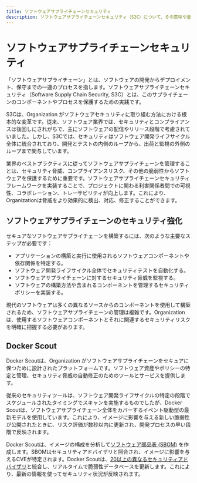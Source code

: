 ```yaml
---
title: ソフトウェアサプライチェーンセキュリティ
description: ソフトウェアサプライチェーンセキュリティ（S3C）について、その意味や重要性を学びます。
---
```


# ソフトウェアサプライチェーンセキュリティ

「ソフトウェアサプライチェーン」とは、ソフトウェアの開発からデプロイメント、保守までの一連のプロセスを指します。ソフトウェアサプライチェーンセキュリティ（Software Supply Chain Security, S3C）とは、このサプライチェーンのコンポーネントやプロセスを保護するための実践です。

S3Cは、Organization がソフトウェアセキュリティに取り組む方法における根本的な変革です。従来、ソフトウェア業界では、セキュリティとコンプライアンスは後回しにされがちで、主にソフトウェアの配信やリリース段階で考慮されていました。しかし、S3Cでは、セキュリティはソフトウェア開発ライフサイクル全体に統合されており、開発とテストの内側のループから、出荷と監視の外側のループまで関与しています。

業界のベストプラクティスに従ってソフトウェアサプライチェーンを管理することは、セキュリティ脅威、コンプライアンスリスク、その他の脆弱性からソフトウェアを保護するために重要です。ソフトウェアサプライチェーンセキュリティフレームワークを実装することで、プロジェクトに関わる利害関係者間での可視性、コラボレーション、トレーサビリティが向上します。これにより、Organizationは脅威をより効果的に検出、対応、修正することができます。

## ソフトウェアサプライチェーンのセキュリティ強化

セキュアなソフトウェアサプライチェーンを構築するには、次のような主要なステップが必要です：

- アプリケーションの構築と実行に使用されるソフトウェアコンポーネントや依存関係を特定する。
- ソフトウェア開発ライフサイクル全体でセキュリティテストを自動化する。
- ソフトウェアサプライチェーンに対するセキュリティ脅威を監視する。
- ソフトウェアの構築方法や含まれるコンポーネントを管理するセキュリティポリシーを実装する。

現代のソフトウェアは多くの異なるソースからのコンポーネントを使用して構築されるため、ソフトウェアサプライチェーンの管理は複雑です。Organization は、使用するソフトウェアコンポーネントとそれに関連するセキュリティリスクを明確に把握する必要があります。

## Docker Scout

Docker Scoutは、Organization がソフトウェアサプライチェーンをセキュアに保つために設計されたプラットフォームです。ソフトウェア資産やポリシーの特定と管理、セキュリティ脅威の自動修正のためのツールとサービスを提供します。

従来のセキュリティツールは、ソフトウェア開発ライフサイクルの特定の段階でスケジュールされたタイミングでスキャンを実施するものでしたが、Docker Scoutは、ソフトウェアサプライチェーン全体をカバーするイベント駆動型の最新モデルを使用しています。これにより、イメージに影響を与える新しい脆弱性が公開されたときに、リスク評価が数秒以内に更新され、開発プロセスの早い段階で反映されます。

Docker Scoutは、イメージの構成を分析して[ソフトウェア部品表 (SBOM)](/scout-ja/concepts/sbom) を作成します。SBOMはセキュリティアドバイザリと照合され、イメージに影響を与えるCVEが特定されます。Docker Scoutは、[20以上の異なるセキュリティアドバイザリ](/scout-ja/deep-dive/advisory-db-sources)と統合し、リアルタイムで脆弱性データベースを更新します。これにより、最新の情報を使ってセキュリティ状況が反映されます。
